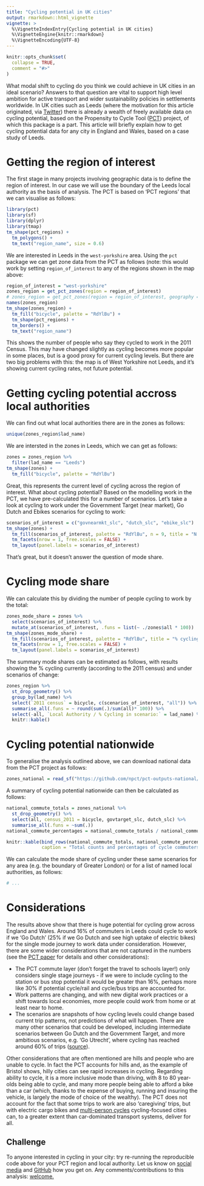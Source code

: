 ```yaml
---
title: "Cycling potential in UK cities"
output: rmarkdown::html_vignette
vignette: >
  %\VignetteIndexEntry{Cycling potential in UK cities}
  %\VignetteEngine{knitr::rmarkdown}
  %\VignetteEncoding{UTF-8}
---
```


```r
knitr::opts_chunk$set(
  collapse = TRUE,
  comment = "#>"
)
```

What modal shift to cycling do you think we could achieve in UK cities in an ideal scenario?
Answers to that question are vital to support high level ambition for active transport and wider sustainability policies in settlements worldwide.
In UK cities such as Leeds (where the motivation for this article originated, via [Twitter](https://twitter.com/PaulChatterton9/status/1190925153322098690)) there is already a wealth of freely available data on cycling potential, based on the Propensity to Cycle Tool ([PCT](http://www.pct.bike/)) project, of which this package is a part.
This article will briefly explain how to get cycling potential data for any city in England and Wales, based on a case study of Leeds.

# Getting the region of interest

The first stage in many projects involving geographic data is to define the region of interest.
In our case we will use the boundary of the Leeds local authority as the basis of analysis.
The PCT is based on 'PCT regions' that we can visualise as follows:


```r
library(pct)
library(sf)
library(dplyr)
library(tmap)
tm_shape(pct_regions) +
  tm_polygons() +
  tm_text("region_name", size = 0.6)
```

We are interested in Leeds in the `west-yorkshire` area.
Using the `pct` package we can get zone data from the PCT as follows (note: this would work by setting `region_of_interest` to any of the regions shown in the map above:

```r
region_of_interest = "west-yorkshire"
zones_region = get_pct_zones(region = region_of_interest)
# zones_region = get_pct_zones(region = region_of_interest, geography = "lsoa") # for smaller zones
names(zones_region)
tm_shape(zones_region) +
  tm_fill("bicycle", palette = "RdYlBu") +
  tm_shape(pct_regions) +
  tm_borders() +
  tm_text("region_name")
```

This shows the number of people who say they cycled to work in the 2011 Census.
This may have changed slightly as cycling becomes more popular in some places, but is a good proxy for current cycling levels.
But there are two big problems with this: the map is of West Yorkshire not Leeds, and it's showing current cycling rates, not future potential.

# Getting cycling potential accross local authorities

We can find out what local authorities there are in the zones as follows:

```r
unique(zones_region$lad_name)
```

We are intersted in the zones in Leeds, which we can get as follows:

```r
zones = zones_region %>% 
  filter(lad_name == "Leeds")
tm_shape(zones) +
  tm_fill("bicycle", palette = "RdYlBu") 
```

Great, this represents the current level of cycling across the region of interest.
What about cycling potential? Based on the modelling work in the PCT, we have pre-calculated this for a number of scenarios.
Let's take a look at cycling to work under the Government Target (near market), Go Dutch and Ebikes scenarios for cycling to work:

```r
scenarios_of_interest = c("govnearmkt_slc", "dutch_slc", "ebike_slc")
tm_shape(zones) +
  tm_fill(scenarios_of_interest, palette = "RdYlBu", n = 9, title = "N. cycling") +
  tm_facets(nrow = 1, free.scales = FALSE) +
  tm_layout(panel.labels = scenarios_of_interest)
```

That's great, but it doesn't answer the question of mode share.

# Cycling mode share

We can calculate this by dividing the number of people cycling to work by the total:

```r
zones_mode_share = zones %>% 
  select(scenarios_of_interest) %>% 
  mutate_at(scenarios_of_interest, .funs = list(~ ./zones$all * 100))
tm_shape(zones_mode_share) +
  tm_fill(scenarios_of_interest, palette = "RdYlBu", title = "% cycling") +
  tm_facets(nrow = 1, free.scales = FALSE) +
  tm_layout(panel.labels = scenarios_of_interest)
```

The summary mode shares can be estimated as follows, with results showing the % cycling currently (according to the 2011 census) and under scenarios of change:

```r
zones_region %>% 
  st_drop_geometry() %>% 
  group_by(lad_name) %>% 
  select(`2011 census` = bicycle, c(scenarios_of_interest, "all")) %>% 
  summarise_all(.funs = ~ round(sum(.)/sum(all)* 100)) %>% 
  select(-all, `Local Authority / % Cycling in scenario:` = lad_name) %>% 
  knitr::kable()
```

<!-- # Cycling routes -->

<!-- We can get cycling routes for the area of interest as follows... -->

# Cycling potential nationwide

To generalise the analysis outlined above, we can download national data from the PCT project as follows:

```r
zones_national = read_sf("https://github.com/npct/pct-outputs-national/raw/master/commute/msoa/z_all.geojson")
```

A summary of cycling potential nationwide can then be calculated as follows:

```r
national_commute_totals = zones_national %>% 
  st_drop_geometry() %>% 
  select(all, census_2011 = bicycle, govtarget_slc, dutch_slc) %>% 
  summarise_all(.funs = ~sum(.))
national_commute_percentages = national_commute_totals / national_commute_totals$all * 100
```

```r
knitr::kable(bind_rows(national_commute_totals, national_commute_percentages), digits = 1,
             caption = "Total counts and percentages of cycle commuters under different scenarios")
```

We can calculate the mode share of cycling under these same scenarios for any area (e.g. the boundary of Greater London) or for a list of named local authorities, as follows:

```r
# ...
```

# Considerations

The results above show that there is huge potential for cycling grow across England and Wales.
Around 16% of commuters in Leeds could cycle to work if we 'Go Dutch' (25% if we Go Dutch and see high uptake of electric bikes) for the single mode journey to work data under consideration.
However, there are some wider considerations that are not captured in the numbers (see the [PCT paper](https://www.jtlu.org/index.php/jtlu/article/view/862) for details and other considerations):

- The PCT commute layer (don't forget the travel to schools layer!) only considers single stage journeys - if we were to include cycling to the station or bus stop potential it would be greater than 16%, perhaps more like 30% if potential cycle/rail and cycle/bus trips are accounted for.
- Work patterns are changing, and with new digital work practices or a shift towards local economies, more people could work from home or at least near to home.
- The scenarios are snapshots of how cycling levels could change based current trip patterns, not predictions of what will happen. There are many other scenarios that could be developed, including intermediate scenarios between Go Dutch and the Government Target, and more ambitious scenarios, e.g. 'Go Utrecht', where cycling has reached around 60% of trips ([source](https://www.citylab.com/transportation/2019/07/bicycle-friendly-city-utrecht-streetfilms-bike-lanes/593320/)).

Other considerations that are often mentioned are hills and people who are unable to cycle.
In fact the PCT accounts for hills and, as the example of Bristol shows, hilly cities can see rapid increases in cycling.
Regarding ability to cycle, it is a more inclusive mode than driving, with 8 to 80 year-olds being able to cycle, and many more people being able to afford a bike than a car (which, thanks to the expense of buying, running and insuring the vehicle, is largely the mode of choice of the wealthy).
The PCT does not account for the fact that some trips to work are also 'caregiving' trips, but with electric cargo bikes and [multi-person cycles](https://en.wikipedia.org/wiki/Cycle_rickshaw) cycling-focused cities can, to a greater extent than car-dominated transport systems, deliver for all. 

## Challenge

To anyone interested in cycling in your city: try re-running the reproducible code above for your PCT region and local authority.
Let us know on [social media](https://twitter.com/robinlovelace/status/1191378869728763904) and [GitHub](https://github.com/ITSLeeds/pct/issues) how you get on.
Any comments/contributions to this analysis: [welcome.](https://github.com/ITSLeeds/pct/edit/master/vignettes/cycling-potential-uk.Rmd)
